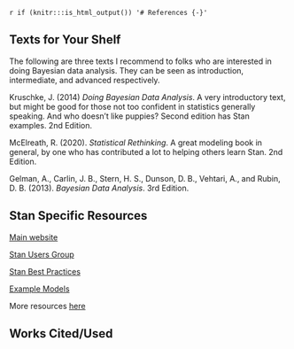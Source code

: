 `r if (knitr:::is_html_output()) '# References {-}'`

## Texts for Your Shelf


The following are three texts I recommend to folks who are interested in doing Bayesian data analysis. They can be seen as introduction, intermediate, and advanced respectively.

Kruschke, J. (2014) *Doing Bayesian Data Analysis*. A very introductory text, but might be good for those not too confident in statistics generally speaking. And who doesn't like puppies? Second edition has Stan examples. 2nd Edition.

McElreath, R. (2020). *Statistical Rethinking*.  A great modeling book in general, by one who has contributed a lot to helping others learn Stan. 2nd Edition.

Gelman, A., Carlin, J. B., Stern, H. S., Dunson, D. B., Vehtari, A., and Rubin, D. B. (2013). *Bayesian Data Analysis*. 3rd Edition.


## Stan Specific Resources

[Main website](http://mc-stan.org/)

[Stan Users Group](http://discourse.mc-stan.org/)

[Stan Best Practices](https://github.com/stan-dev/stan/wiki/Stan-Best-Practices)

[Example Models](https://github.com/stan-dev/example-models/wiki)


More resources [here](http://mc-stan.org/documentation/)


<!-- ## Other -->

<!-- Statisticat, LLC. [*Bayesian Inference*](https://cran.r-project.org/web/packages/LaplacesDemon/vignettes/BayesianInference.pdf). A quick overview from the original author of the <span class="pack">LaplacesDemon</span> package. -->


## Works Cited/Used
